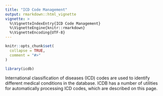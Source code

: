 ```yaml
---
title: "ICD Code Management"
output: rmarkdown::html_vignette
vignette: >
  %\VignetteIndexEntry{ICD Code Management}
  %\VignetteEngine{knitr::rmarkdown}
  %\VignetteEncoding{UTF-8}
---
```


```r
knitr::opts_chunk$set(
  collapse = TRUE,
  comment = "#>"
)
```

```r
library(icdb)
```

International classification of diseases (ICD) codes are used to identify different medical conditions in the database. ICDB has a number of utilities for automatically processing ICD codes, which are described on this page.


